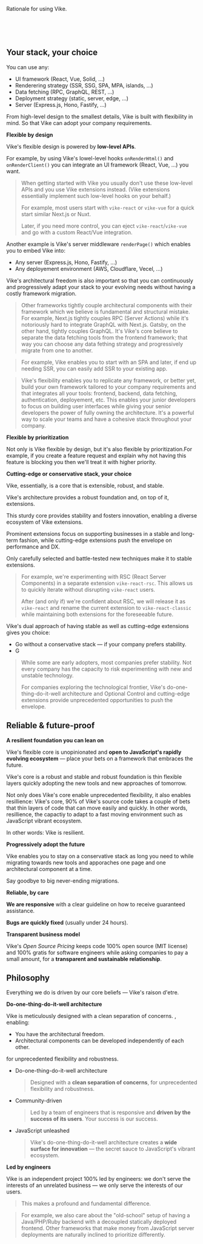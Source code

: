 
Rationale for using Vike.

<Link href="#your-stack-your-choice" /><br/>
<Link href="#reliable-future-proof" /><br/>
<Link href="#philosophy" /><br/>


## Your stack, your choice

You can use any:
- UI framework (React, Vue, Solid, ...)
- Renderering strategy (SSR, SSG, SPA, MPA, islands, ...)
- Data fetching (RPC, GraphQL, REST, ...)
- Deployment strategy (static, server, edge, ...)
- Server (Express.js, Hono, Fastify, ...)

From high-level design to the smallest details, Vike is built with flexibility in mind. So that Vike can adopt your company requirements.

**Flexible by design**

Vike's flexible design is powered by **low-level APIs**.

For example, by using Vike's lowel-level hooks <Link href="/onRenderHtml">`onRenderHtml()`</Link> and <Link href="/onRenderClient">`onRenderClient()`</Link> you can integrate an UI framework (React, Vue, ...) you want.

> When getting started with Vike you usually don't use these low-level APIs and you use Vike extensions instead. (Vike extensions essentially implement such low-level hooks on your behalf.)
>
> For example, most users start with `vike-react` or `vike-vue` for a quick start similar Next.js or Nuxt.
>
> Later, if you need more control, you can <Link href="/eject">eject</Link> `vike-react`/`vike-vue` and go with a custom React/Vue integration.

Another example is Vike's server middleware <Link href="/renderPage"><code>renderPage()</code></Link> which enables you to embed Vike into:
- Any server (Express.js, Hono, Fastify, ...)
- Any deployement environment (AWS, Cloudflare, Vecel, ...)

Vike's architectural freedom is also important so that you can continuously and progressively adapt your stack to your evolving needs without having a costly framework migration.

> Other frameworks tightly couple architectural components with their framework which we believe is fundamental and structural mistake. For example, Next.js tightly couples RPC (Server Actions) while it's notoriously hard to integrate GraphQL with Next.js. Gatsby, on the other hand, tightly couples GraphQL. It's Vike's core believe to separate the data fetching tools from the frontend framework; that way you can choose any data fething strategy and progressively migrate from one to another.

> For example, Vike enables you to start with an SPA and later, if end up needing SSR, <Link href="/ssr">you can easily add SSR</Link> to your existing app.

> Vike's flexibility enables you to replicate any framework, or better yet, <Link href="/build-your-own-framework">build your own framework</Link> tailored to your company requirements and that integrates all your tools: frontend, backend, data fetching, authentication, deployement, etc. This enables your junior developers to focus on building user interfaces while giving your senior developers the power of fully owning the architecture. It's a powerful way to scale your teams and have a cohesive stack throughout your company.

**Flexible by prioritization**

Not only is Vike flexible by design, but it's also flexible by prioritization.For example, if you create a feature request and explain why not having this feature is blocking you then we'll treat it with higher priority.

**Cutting-edge or conservative stack, your choice**

Vike, essentially, is a core that is extensible, robust, and stable.

Vike's architecture provides a robust foundation and, on top of it, extensions.

This sturdy core provides stability and fosters innovation, enabling a diverse ecosystem of <Link href="/extensions">Vike extensions</Link>.

Prominent extensions focus on supporting businesses in a stable and long-term fashion, while cutting-edge extensions push the envelope on performance and DX.

Only carefully selected and battle-tested new techniques make it to stable extensions.

> For example, we're experimenting with RSC (React Server Components) in a separate extension `vike-react-rsc`. This allows us to quickly iterate without disrupting `vike-react` users.
>
> After (and only if) we're confident about RSC, we will release it as `vike-react` and rename the current extension to `vike-react-classic` while maintaining both extensions for the foreseeable future.

Vike's dual approach of having stable as well as cutting-edge extensions gives you choice:
- Go without a conservative stack &mdash; if your company prefers stability.
- G

> While some are early adopters, most companies prefer stability. Not every company has the capacity to risk experimenting with new and unstable technology.
>
> For companies exploring the technological frontier, Vike's do-one-thing-do-it-well architecture and <Link href="/optional-control">Optional Control</Link> and cutting-edge extensions provide unprecedented opportunities to push the envelope.


## Reliable & future-proof

**A resilient foundation you can lean on**

Vike's flexible core is unopinionated and **open to JavaScript's rapidly evolving ecosystem** &mdash; place your bets on a framework that embraces the future.

Vike's core is a robust and stable and robust foundation is thin flexible layers quickly adopting the new tools and new approaches of tomorrow.

Not only does Vike's core enable unprecedented flexibility, it also enables resillience:
Vike's core, 90% of Vike's source code takes a couple of bets that  thin layers of code that can move easily and quickly. In other words, resillience, the capactiy to adapt to a fast moving environment such as JavaScript vibrant ecosystem.

In other words: Vike is resilient.

**Progressively adopt the future**

Vike enables you to stay on a conservative stack as long you need to while migrating towards new tools and apporaches one page and one architectural component at a time.

Say goodbye to big never-ending migrations.

**Reliable, by care**

**We are responsive** with a clear guideline on how to receive guaranteed assistance.

**Bugs are quickly fixed** (usually under 24 hours).

**Transparent business model**

Vike's *Open Source Pricing* keeps code 100% open source (MIT license) and 100% gratis for software engineers while asking companies to pay a small amount, for a **transparent and sustainable relationship**.



## Philosophy

Everything we do is driven by our core beliefs &mdash; Vike's raison d'etre.

**Do-one-thing-do-it-well architecture**

Vike is meticulously designed with a clean separation of concerns. , enabling:
 - You have the architectural freedom.
 - Architectural components can be developed independently of each other.

for unprecedented flexibility and robustness.

- Do-one-thing-do-it-well architecture
  > Designed with a **clean separation of concerns**, for unprecedented flexibility and robustness.

- Community-driven
  > Led by a team of engineers that is responsive and **driven by the success of its users**. Your success is our success.

- JavaScript unleashed
  > Vike's do-one-thing-do-it-well architecture creates a **wide surface for innovation** — the secret sauce to JavaScript's vibrant ecosystem.

**Led by engineers**

Vike is an independent project 100% led by engineers: we don't serve the interests of an unrelated business &mdash; we only serve the interests of our users.

> This makes a profound and fundamental difference.

> For example, we also care about the "old-school" setup of having a Java/PHP/Ruby backend with a decoupled statically deployed frontend. Other frameworks that make money from JavaScript server deployments are naturally inclined to prioritize differently.
